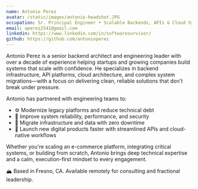 ```yaml
---
name: Antonio Perez
avatar: /static/images/antonio-headshot.JPG
occupation: Sr. Principal Engineer • Scalable Backends, APIs & Cloud Systems
email: aperez2541@gmail.com
linkedin: https://www.linkedin.com/in/softwaresurvivor/
github: https://github.com/antonioperez
---
```


Antonio Perez is a senior backend architect and engineering leader with over a decade of experience helping startups and growing companies build systems that scale with confidence. He specializes in backend infrastructure, API platforms, cloud architecture, and complex system migrations—with a focus on delivering clean, reliable solutions that don't break under pressure.

Antonio has partnered with engineering teams to:

- ⚙️ Modernize legacy platforms and reduce technical debt  
- 🔐 Improve system reliability, performance, and security  
- 🔄 Migrate infrastructure and data with zero downtime  
- 🚀 Launch new digital products faster with streamlined APIs and cloud-native workflows  

Whether you're scaling an e-commerce platform, integrating critical systems, or building from scratch, Antonio brings deep technical expertise and a calm, execution-first mindset to every engagement.

🏔️ Based in Fresno, CA. Available remotely for consulting and fractional leadership.